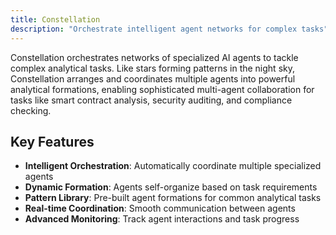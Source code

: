 ```yaml
---
title: Constellation
description: "Orchestrate intelligent agent networks for complex tasks"
---
```


Constellation orchestrates networks of specialized AI agents to tackle complex analytical tasks. Like stars forming patterns in the night sky, Constellation arranges and coordinates multiple agents into powerful analytical formations, enabling sophisticated multi-agent collaboration for tasks like smart contract analysis, security auditing, and compliance checking.

## Key Features

- **Intelligent Orchestration**: Automatically coordinate multiple specialized agents
- **Dynamic Formation**: Agents self-organize based on task requirements
- **Pattern Library**: Pre-built agent formations for common analytical tasks
- **Real-time Coordination**: Smooth communication between agents
- **Advanced Monitoring**: Track agent interactions and task progress
